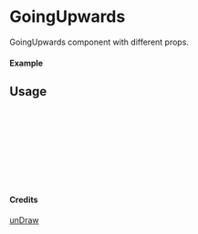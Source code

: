 
<Meta of={GoingUpwards} title="unDraw/GoingUpwards" />

# GoingUpwards

GoingUpwards component with different props.

#### Example

<Canvas of={GoingUpwards.Primary} />

## Usage

```ts
import { GoingUpwards } from "yadl-ui";

const Example = () => {
  return (
      <GoingUpwards />
  );
};

export default Example;
```

#### Credits
[unDraw](https://undraw.co/illustrations)
